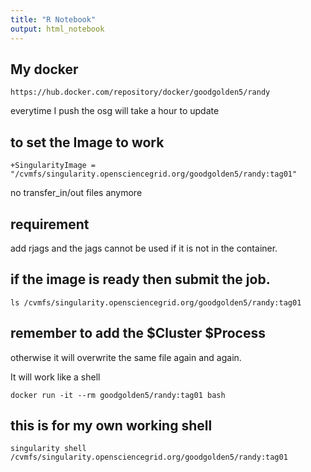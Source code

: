 ```yaml
---
title: "R Notebook"
output: html_notebook
---
```


## My docker 

```
https://hub.docker.com/repository/docker/goodgolden5/randy
```

everytime I push the osg will take a hour to update


## to set the Image to work

```
+SingularityImage = "/cvmfs/singularity.opensciencegrid.org/goodgolden5/randy:tag01"
```

no transfer_in/out files anymore

## requirement 

add rjags and the jags cannot be used if it is not in the container.

## if the image is ready then submit the job.

```
ls /cvmfs/singularity.opensciencegrid.org/goodgolden5/randy:tag01
```


## remember to add the $Cluster $Process
otherwise it will overwrite the same file again and again.

It will work like a shell

```
docker run -it --rm goodgolden5/randy:tag01 bash
```

## this is for my own working shell

```
singularity shell /cvmfs/singularity.opensciencegrid.org/goodgolden5/randy:tag01
```





